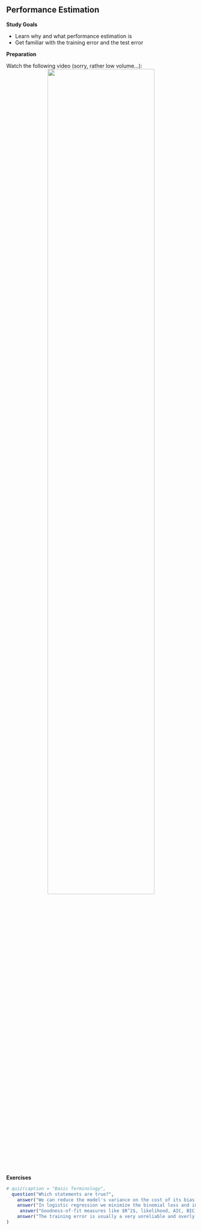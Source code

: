 ## Performance Estimation

**Study Goals**

- Learn why and what performance estimation is
- Get familiar with the training error and the test error

**Preparation**

Watch the following video (sorry, rather low volume...):
<center>
![](https://www.youtube.com/watch?v=xZRyi2xuCd0&list=PLMyWaJl2LoXyhFvMjtbBGs0Pi8khHbKm3&index=2&t=0s){width="75%"}
</center>


**Exercises**

```r
# quiz(caption = "Basic Terminology",
  question("Which statements are true?",
    answer("We can reduce the model's variance on the cost of its bias and vice versa by controlling the model complexity.", correct = TRUE),
    answer("In logistic regression we minimize the binomial loss and in kNN there is no explicit loss minimization.",correct = TRUE),
     answer("Goodness-of-fit measures like $R^2$, likelihood, AIC, BIC, deviance are all based on the test error"),
    answer("The training error is usually a very unreliable and overly optimistic estimator of future performance.", correct = TRUE)
)
```

